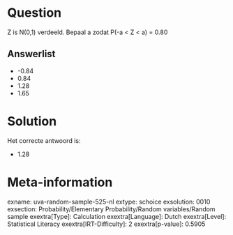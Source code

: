 Question
========

Z is N(0,1) verdeeld. Bepaal a zodat P(-a \< Z \< a) = 0.80

Answerlist
----------

* -0.84
* 0.84
* 1.28
* 1.65

Solution
========

Het correcte antwoord is: 

* 1.28

Meta-information
================
exname: uva-random-sample-525-nl
extype: schoice
exsolution: 0010
exsection: Probability/Elementary Probability/Random variables/Random sample
exextra[Type]: Calculation
exextra[Language]: Dutch
exextra[Level]: Statistical Literacy
exextra[IRT-Difficulty]: 2
exextra[p-value]: 0.5905
